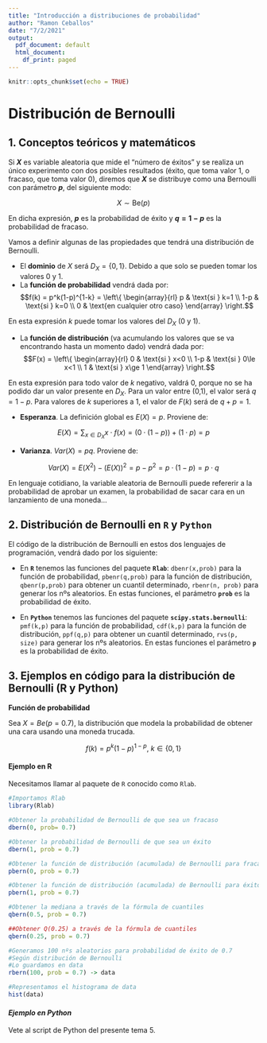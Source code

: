 ```yaml
---
title: "Introducción a distribuciones de probabilidad"
author: "Ramon Ceballos"
date: "7/2/2021"
output:
  pdf_document: default
  html_document:
    df_print: paged
---
```


```r
knitr::opts_chunk$set(echo = TRUE)
```

# **Distribución de Bernoulli**

## 1. Conceptos teóricos y matemáticos

Si **$X$** es variable aleatoria que mide el "número de éxitos" y se realiza un único experimento con dos posibles resultados (éxito, que toma valor 1, o fracaso, que toma valor 0), diremos que **$X$** se distribuye como una Bernoulli con parámetro **$p$**, del siguiente modo:

$$X\sim \text{Be}(p)$$

En dicha expresión, **$p$** es la probabilidad de éxito y **$q = 1-p$** es la probabilidad de fracaso.

Vamos a definir algunas de las propiedades que tendrá una distribución de Bernoulli.

- El **dominio** de $X$ será $D_X = \{0,1\}$. Debido a que solo se pueden tomar los valores 0 y 1.
- La **función de probabilidad** vendrá dada por: $$f(k) = p^k(1-p)^{1-k} =  \left\{
\begin{array}{rl}
     p & \text{si } k=1 
  \\ 1-p & \text{si } k=0
  \\ 0 & \text{en cualquier otro caso}
\end{array}
\right.$$

En esta expresión $k$ puede tomar los valores del $D_X$ (0 y 1).

- La **función de distribución** (va acumulando los valores que se va encontrando hasta un momento dado) vendrá dada por: $$F(x) = \left\{
\begin{array}{rl}
     0 & \text{si } x<0 
  \\ 1-p & \text{si } 0\le x<1
  \\ 1 & \text{si } x\ge 1
\end{array}
\right.$$

En esta expresión para todo valor de $k$ negativo, valdrá 0, porque no se ha podido dar un valor presente en $D_X$. Para un valor entre (0,1), el valor será $q = 1-p$. Para valores de $k$ superiores a 1, el valor de $F(k)$ será de $q+p=1$.

- **Esperanza**. La definición global es $E(X) = p$. Proviene de:

$$E(X) = \sum_{x\in D_X}x\cdot f(x) = (0 \cdot(1-p)) + (1\cdot p) = p$$

- **Varianza**. $Var(X) = pq$. Proviene de:

$$Var(X)= E(X^2)-(E(X))^2 = p - p^2 = p \cdot (1-p) = p \cdot q$$

En lenguaje cotidiano, la variable aleatoria de Bernoulli puede refererir a la probabilidad de aprobar un examen, la probabilidad de sacar cara en un lanzamiento de una moneda...

## 2. Distribución de Bernoulli en `R` y `Python`

El código de la distribución de Bernoulli en estos dos lenguajes de programación, vendrá dado por los siguiente:

- En **`R`** tenemos las funciones del paquete **`Rlab`**: `dbenr(x,prob)` para la función de probabilidad, `pbenr(q,prob)` para la función de distribución, `qbenr(p,prob)` para obtener un cuantil determinado, `rbenr(n, prob)` para generar los nºs aleatorios. En estas funciones, el parámetro **`prob`** es la probabilidad de éxito.


- En **`Python`** tenemos las funciones del paquete **`scipy.stats.bernoulli`**: `pmf(k,p)` para la función de probabilidad, `cdf(k,p)` para la función de distribución, `ppf(q,p)` para obtener un cuantil determinado, `rvs(p, size)` para generar los nºs aleatorios. En estas funciones el parámetro **`p`** es la probabilidad de éxito.

## 3. Ejemplos en código para la distribución de Bernoulli (R y Python)

**Función de probabilidad**

Sea $X = Be(p=0.7)$, la distribución que modela la probabilidad de obtener una cara usando una moneda trucada. 

$$f(k) = p^k(1-p)^{1-p},\ k\in \{0,1\}$$

#### **Ejemplo en R**

Necesitamos llamar al paquete de `R` conocido como `Rlab`.

```r
#Importamos Rlab
library(Rlab)

#Obtener la probabilidad de Bernoulli de que sea un fracaso
dbern(0, prob= 0.7)

#Obtener la probabilidad de Bernoulli de que sea un éxito
dbern(1, prob = 0.7)

#Obtener la función de distribución (acumulada) de Bernoulli para fracaso
pbern(0, prob = 0.7)

#Obtener la función de distribución (acumulada) de Bernoulli para éxito
pbern(1, prob = 0.7)

#Obtener la mediana a través de la fórmula de cuantiles
qbern(0.5, prob = 0.7)

##Obtener Q(0.25) a través de la fórmula de cuantiles
qbern(0.25, prob = 0.7)
```

```r
#Generamos 100 nºs aleatorios para probabilidad de éxito de 0.7
#Según distribución de Bernoulli
#Lo guardamos en data
rbern(100, prob = 0.7) -> data

#Representamos el histograma de data
hist(data)
```


#### *Ejemplo en Python*

Vete al script de Python del presente tema 5.







